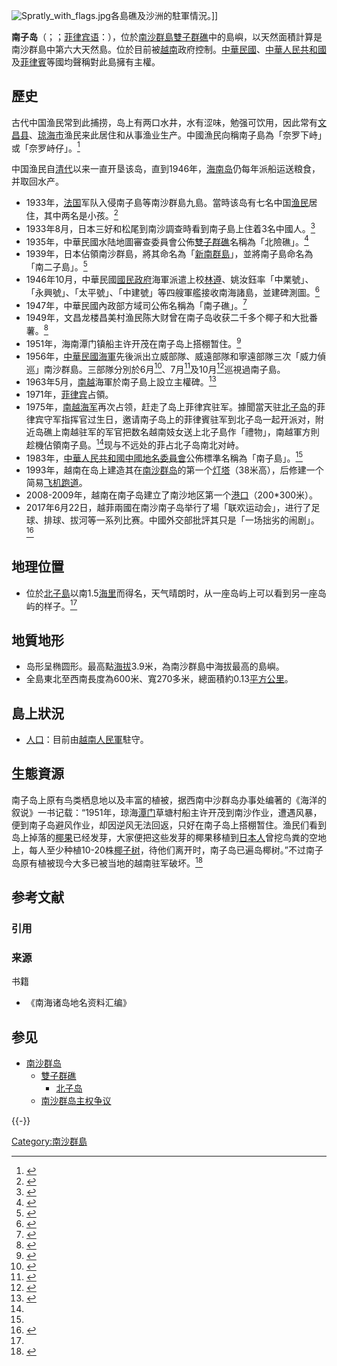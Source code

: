 {{Refimprove|time=2014-06-09T09:31:38+00:00}}

{{Infobox Disputed Islands
|plural = yes
|name             = 南子島
|image name       = 
|image caption    = 
|image size       = 
|locator map      = {{Location map+|Spratly Islands|float=center|width=300|caption=南子島的位置 
|places =
{{location map~ |Spratly Islands|marksize=6 |lat=11.430556 |long=114.333333
|label='''南子島''' |position=bottom}}
}}
|map_custom       = yes
|native name      = 
|native name link = 
|other_names      = Southwest Cay、Song Tử Tây、Pugad
|location         = [[南中国海|南中国海]]
|coordinates      = {{Coord|11|25|50|N|114|20|00|E|display=inline,title}}
|archipelago      = [[南沙群岛|南沙群岛]]
|total islands    = 
|major islands    = 
|area             = {{convert|0.13|km2|mi2}}
|length           = {{convert|600|m|ft}}
|width            = {{convert|270|m|ft}}
|coastline        =
|highest mount    = {{convert|3.9|m|ft}}
|elevation        = 
|country                         = {{flag|Vietnam}}
|country admin divisions title   = 县
|country admin divisions         = [[庆和省|庆和省]][[长沙县_(越南)|长沙县]]
|country claim                   = {{PRC}}
|country claim divisions title   = 地级市
|country claim divisions         = [[海南省|海南省]][[三沙市|三沙市]]
|country 1 claim                 = {{ROC}}
|country 1 claim divisions title = 直辖市
|country 1 claim divisions       = [[高雄市|高雄市]][[旗津區|旗津區]]
|country 2 claim                 =  {{flag|Philippines}}
|country 2 claim divisions title   = 市
|country 2 claim divisions         = [[民马罗巴区|民马罗巴区]][[巴拉望省|巴拉望省]][[卡拉扬市|卡拉扬市]]
|population       = 
|population as of = 
|density          = 
|ethnic groups    = 
|additional info  =
}}
[[File:Spratly_with_flags.jpg|thumb]]各島礁及沙洲的駐軍情況。]]

'''南子岛'''（{{lang-en|Southwest Cay}}；{{vie|v=Song Tử Tây|hn=雙子西}}；[[菲律宾语|菲律宾语]]：{{lang|fil|Pugad}}），位於[[南沙群島|南沙群島]][[双子群礁|雙子群礁]]中的島嶼，以天然面積計算是南沙群島中第六大天然島。位於目前被[[越南|越南]]政府控制。[[中華民國|中華民國]]、[[中華人民共和國|中華人民共和國]]及[[菲律賓|菲律賓]]等國均聲稱對此島擁有主權。

==歷史==
{{Unreferenced section}}
古代中国渔民常到此捕捞，岛上有两口水井，水有涩味，勉强可饮用，因此常有[[文昌县|文昌县]]、[[琼海市|琼海市]]渔民来此居住和从事渔业生产。中國漁民向稱南子島為「奈罗下峙」或「奈罗峙仔」。<ref>{{Cite journal|title=中国古代对南海诸岛的命名|author=刘南威|url=http://218.189.123.38/videoplayer/d20121209124439546.pdf?ich_u_r_i=9fe284f90649c48a323d281a3c9242d5&ich_s_t_a_r_t=0&ich_e_n_d=0&ich_k_e_y=1845078911750463272458&ich_t_y_p_e=1&ich_d_i_s_k_i_d=9&ich_s_e_q=1807844374&ich_u_n_i_t=1|journal=地理科學|issue=2|doi=|others=|year=1994|volume=14|page=106|pmid=}}{{Dead link|date=2018年10月 |bot=InternetArchiveBot |fix-attempted=yes }}</ref>

中国渔民自[[清代|清代]]以来一直开垦该岛，直到1946年，[[海南岛|海南岛]]仍每年派船运送粮食，并取回水产。

* 1933年，[[法国|法国]]军队入侵南子島等南沙群島九島。當時该岛有七名中国[[漁民|渔民]]居住，其中两名是小孩。<ref>{{Cite web|url=http://www.chinamission.be/chn/ssht/southchinasea122212/t1374446.htm|title=中国渔民是开发利用南沙群岛的主人|accessdate=2018-07-30|work=www.chinamission.be|archive-url=https://web.archive.org/web/20180730080749/http://www.chinamission.be/chn/ssht/southchinasea122212/t1374446.htm|archive-date=2018-07-30|dead-url=yes}}</ref>
*1933年8月，日本三好和松尾到南沙調查時看到南子島上住着3名中國人。<ref>{{Cite web|url=http://www.mfa.gov.cn/chn//pds/ziliao/tytj/t10648.htm|title=二、中国对南沙群岛拥有主权的历史依据|accessdate=2018-07-30|work=www.mfa.gov.cn|language=zh-CN|archive-date=2019-05-03|archive-url=https://web.archive.org/web/20190503121004/https://www.mfa.gov.cn/chn//pds/ziliao/tytj/t10648.htm|dead-url=no}}</ref>
*1935年，中華民國水陆地圖審查委員會公佈[[双子群礁|雙子群礁]]名稱為「北險礁」。<ref>{{Cite web|url=http://www.hnszw.org.cn/data/news/2009/06/43675/|title=海南史志网_中共海南省委党史研究室_海南省地方志办公室|accessdate=2018-07-30|work=www.hnszw.org.cn|archive-url=https://web.archive.org/web/20160211044458/http://www.hnszw.org.cn/data/news/2009/06/43675/|archive-date=2016-02-11|dead-url=yes}}</ref>
*1939年，日本佔領南沙群島，將其命名為「[[新南群島|新南群島]]」，並將南子島命名為「南二子島」。<ref>{{Cite journal|title=抗战胜利后国民政府收复南海诸岛主权述论|author=陈谦平|url=http://www.mgzx.org.cn/uploads/2018/04/140044292584.pdf|journal=近代史研究|issue=2|doi=|others=|year=2017|volume=|page=9|pmid=|access-date=2018-07-30|archive-url=https://web.archive.org/web/20180726170200/http://www.mgzx.org.cn/uploads/2018/04/140044292584.pdf|archive-date=2018-07-26|dead-url=yes}}</ref>
*1946年10月，中華民國[[國民政府|國民政府]]海軍派遣上校[[林遵|林遵]]、姚汝鈺率「中業號」、「永興號」、「太平號」、「中建號」等四艘軍艦接收南海諸島，並建碑測圖。<ref>{{Cite web|url=http://jx.ifeng.com/humanity/jm/detail_2015_01/28/3488628_0.shtml|title=南昌李敦谦曾率舰收复南沙群岛|accessdate=2018-07-30|work=jx.ifeng.com|archive-date=2018-07-30|archive-url=https://web.archive.org/web/20180730202640/http://jx.ifeng.com/humanity/jm/detail_2015_01/28/3488628_0.shtml|dead-url=no}}</ref>
*1947年，中華民國內政部方域司公佈名稱為「南子礁」。<ref name=":0">{{Cite journal|title=文化生态学视角下的南海诸岛地名文化|author=赵静|url=http://www.rddl.com.cn/CN/abstract/abstract2806.shtml|journal=熱帶地理|issue=6|doi=|others=|year=2016|volume=36|page=1048|pmid=|access-date=2018-07-30|archive-date=2018-07-26|archive-url=https://web.archive.org/web/20180726201600/http://www.rddl.com.cn/CN/abstract/abstract2806.shtml|dead-url=yes}}</ref>
* 1949年，文昌龙楼昌美村渔民陈大财曾在南子岛收获二千多个椰子和大批番薯。<ref>{{Cite web|url=http://news.ifeng.com/a/20140619/40799750_0.shtml|title=越南侵占南沙南子岛始末|accessdate=2018-07-30|work=news.ifeng.com|archive-date=2019-05-13|archive-url=https://web.archive.org/web/20190513225640/http://news.ifeng.com/a/20140619/40799750_0.shtml|dead-url=no}}</ref>{{可疑}}
*1951年，海南潭门镇船主许开茂在南子岛上搭棚暂住。<ref>{{Cite web|url=http://wemedia.ifeng.com/38982214/wemedia.shtml|title=本是中国领土，这两国却在岛上办联欢运动会|accessdate=2018-07-30|work=wemedia.ifeng.com|archive-date=2020-10-31|archive-url=https://web.archive.org/web/20201031011425/http://wemedia.ifeng.com/38982214/wemedia.shtml|dead-url=no}}</ref>
*1956年，[[中華民國海軍|中華民國海軍]]先後派出立威部隊、威遠部隊和寧遠部隊三次「威力偵巡」南沙群島。三部隊分別於6月<ref>{{Cite web|url=http://www.unanhai.com/a/nanhailishi/nanshalishi/2012/1103/960.html|title=1956年“立威部队”巡弋南沙群岛侦查“其他岛礁”详情_南海诸岛网_三沙市_南沙群岛_西沙群岛_东沙群岛_中沙群岛|accessdate=2018-07-30|work=www.unanhai.com|archive-date=2020-10-21|archive-url=https://web.archive.org/web/20201021071341/http://www.unanhai.com/a/nanhailishi/nanshalishi/2012/1103/960.html|dead-url=no}}</ref>、7月<ref>{{Cite web|url=http://www.unanhai.com/a/nanhailishi/nanshalishi/2012/1104/972.html|title=1956年“威远部队”登陆南子岛搜索报告_南海诸岛网_三沙市_南沙群岛_西沙群岛_东沙群岛_中沙群岛|accessdate=2018-07-30|work=www.unanhai.com|archive-date=2020-10-21|archive-url=https://web.archive.org/web/20201021075732/http://www.unanhai.com/a/nanhailishi/nanshalishi/2012/1104/972.html|dead-url=no}}</ref>及10月<ref>{{Cite web|url=http://www.unanhai.com/wap.php?action=article&id=982|title=1956年“宁远部队”南子岛侦巡经过|accessdate=2018-07-30|work=www.unanhai.com|archive-date=2018-07-30|archive-url=https://web.archive.org/web/20180730110414/http://www.unanhai.com/wap.php?action=article&id=982|dead-url=yes}}</ref>巡視過南子島。
*1963年5月，[[南越|南越]]海軍於南子島上設立主權碑。<ref name=":1">{{Cite web|url=http://history.people.com.cn/n/2014/0625/c372327-25197635.html|title=1975年南海险开战：南越用妓女从菲骗取南子岛--文史--人民网|accessdate=2018-07-30|last=104098|work=history.people.com.cn|archive-date=2020-10-30|archive-url=https://web.archive.org/web/20201030225746/http://history.people.com.cn/n/2014/0625/c372327-25197635.html|dead-url=no}}</ref>
* 1971年，[[菲律宾|菲律宾]]占領。
* 1975年，[[越南共和國海軍|南越海军]]再次占领，赶走了岛上菲律宾驻军。據聞當天驻[[北子岛|北子岛]]的菲律宾守军指挥官过生日，邀请南子岛上的菲律賓驻军到北子岛一起开派对，附近岛礁上南越驻军的军官把数名越南妓女送上北子島作「禮物」，南越軍方則趁機佔領南子島。<ref name=":1" />现与不远处的菲占北子岛南北对峙。
*1983年，[[中华人民共和国|中華人民共和國]][[中国地名委员会|中國地名委員會]]公佈標準名稱為「南子島」。<ref name=":0" />
* 1993年，越南在岛上建造其在[[南沙群岛|南沙群岛]]的第一个[[灯塔|灯塔]]（38米高），后修建一个简易[[飞机跑道|飞机跑道]]。
* 2008-2009年，越南在南子岛建立了南沙地区第一个[[港口|港口]]（200*300米）。
*2017年6月22日，越菲兩國在南沙南子岛举行了場「联欢运动会」，进行了足球、排球、拔河等一系列比赛。中國外交部批評其只是「一场拙劣的闹剧」。<ref>{{Cite web|url=https://www.guancha.cn/local/2017_06_26_415109.shtml|title=英媒：越菲海军在南沙南子岛进行所谓“联欢”|accessdate=2018-07-30|last=email@gmail.com|first=name,|work=www.guancha.cn|language=zh-hans|archive-date=2019-05-14|archive-url=https://web.archive.org/web/20190514040309/https://www.guancha.cn/local/2017_06_26_415109.shtml|dead-url=no}}</ref>

== 地理位置 ==

* 位於[[北子島|北子島]]以南1.5[[海里|海里]]而得名，天气晴朗时，从一座岛屿上可以看到另一座岛屿的样子。<ref name=":1" />

==地質地形 ==
* 岛形呈椭圆形。最高點[[海拔|海拔]]3.9米，為南沙群島中海拔最高的島嶼。
* 全島東北至西南長度為600米、寬270多米，總面積約0.13[[平方公里|平方公里]]。

== 島上狀況 ==
* [[人口|人口]]：目前由[[越南人民軍|越南人民軍]]駐守。

== 生態資源 ==
南子岛上原有鸟类栖息地以及丰富的植被，据西南中沙群岛办事处编著的《海洋的叙说》一书记载：“1951年，琼海[[潭门镇|潭门]]草塘村船主许开茂到南沙作业，遭遇风暴，便到南子岛避风作业，却因逆风无法回返，只好在南子岛上搭棚暂住。渔民们看到岛上掉落的[[椰果|椰果]]已经发芽，大家便把这些发芽的椰果移植到[[日本人|日本人]]曾挖鸟粪的空地上，每人至少种植10-20株[[椰子樹|椰子树]]，待他们离开时，南子岛已遍岛椰树。”不过南子岛原有植被现今大多已被当地的越南驻军破坏。<ref>{{Cite web |url=http://www.southchinasea.org/macand/gazetteer.htm |title=Digital Gazetteer of the Spratly Islands |accessdate=2008-06-24 |archive-date=2007-07-17 |archive-url=https://web.archive.org/web/20070717152713/http://www.southchinasea.org/macand/gazetteer.htm |dead-url=yes }}</ref>

== 参考文献 ==
=== 引用 ===
{{Reflist}}

=== 来源 ===
; 书籍
* 《南海诸岛地名资料汇编》

== 参见 ==
{{Portal box|东南亚|中国|越南}}
* [[南沙群岛|南沙群岛]]
** [[雙子群礁|雙子群礁]]
*** [[北子岛|北子岛]]
** [[南沙群岛主权争议|南沙群岛主权争议]]

{{-}}
{{南海诸岛|S}}

{{DEFAULTSORT:Nanzi南子}}
[[Category:南沙群島|Category:南沙群島]]